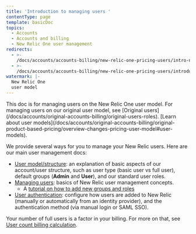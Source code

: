 ```yaml
---
title: 'Introduction to managing users '
contentType: page
template: basicDoc
topics:
  - Accounts
  - Accounts and billing
  - New Relic One user management
redirects:
  - >-
    /docs/accounts/accounts-billing/new-relic-one-pricing-users/intro-new-relic-user-management
  - >-
    /docs/accounts/accounts-billing/new-relic-one-pricing-users/introduction-managing-users
watermark: |-
  New Relic One
  user model
---
```


<Callout variant="important">
  This doc is for managing users on the New Relic One user model. For managing users on our original user model, see [Original users](/docs/accounts/original-accounts-billing/original-users-roles). [Learn about user models](/docs/accounts/original-accounts-billing/original-product-based-pricing/overview-changes-pricing-user-model#user-models).
</Callout>

We provide several ways for you to manage your New Relic users. Here are our main user management docs:

* [User model/structure](/docs/accounts/accounts-billing/new-relic-one-pricing-users/users-roles): an explanation of basic aspects of our account/user structure, such as user type (basic user vs full user), default groups (**Admin** and **User**), and our standard user roles.
* [Managing users](/docs/accounts/accounts-billing/new-relic-one-pricing-users/manage-user-groups-roles-access-grants): basics of New Relic user management concepts.
  * A [tutorial on how to add new groups and roles](/docs/accounts/accounts-billing/new-relic-one-user-management/tutorial-add-new-user-groups-roles-new-relic-one-user-model)
* [User authentication](/docs/accounts/accounts-billing/new-relic-one-pricing-users/configure-authentication-domains): configure how users are added to New Relic (manually or automatically from an identity provider), and the authentication method (via manual login or SAML SSO).

Your number of full users is a factor in your billing. For more on that, see [User count billing calculation](/docs/accounts/accounts-billing/new-relic-one-pricing-users/new-relic-one-pricing-billing#user-count).
